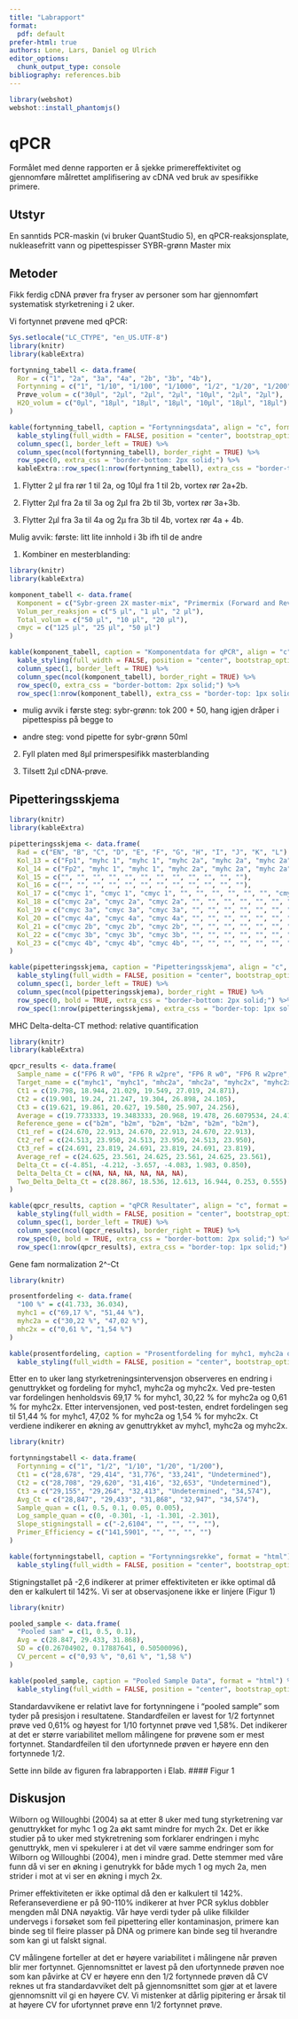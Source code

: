 ```yaml
---
title: "Labrapport"
format:
  pdf: default
prefer-html: true
authors: Lone, Lars, Daniel og Ulrich 
editor_options: 
  chunk_output_type: console
bibliography: references.bib
---
```


```r
library(webshot)
webshot::install_phantomjs()
```


# qPCR

Formålet med denne rapporten er å sjekke primereffektivitet og
gjennomføre målrettet amplifisering av cDNA ved bruk av spesifikke
primere.

## Utstyr

En sanntids PCR-maskin (vi bruker QuantStudio 5), en qPCR-reaksjonsplate, nukleasefritt vann og pipettespisser SYBR-grønn Master mix

## Metoder

Fikk ferdig cDNA prøver fra fryser av personer som har gjennomført
systematisk styrketrening i 2 uker.

Vi fortynnet prøvene med qPCR:

```r
Sys.setlocale("LC_CTYPE", "en_US.UTF-8")
library(knitr)
library(kableExtra)

fortynning_tabell <- data.frame(
  Ror = c("1", "2a", "3a", "4a", "2b", "3b", "4b"),
  Fortynning = c("1", "1/10", "1/100", "1/1000", "1/2", "1/20", "1/200"),
  Prøve_volum = c("30µl", "2µl", "2µl", "2µl", "10µl", "2µl", "2µl"),
  H2O_volum = c("0µl", "18µl", "18µl", "18µl", "10µl", "18µl", "18µl")
)

kable(fortynning_tabell, caption = "Fortynningsdata", align = "c", format = "html") %>%
  kable_styling(full_width = FALSE, position = "center", bootstrap_options = c("striped", "hover", "condensed")) %>%
  column_spec(1, border_left = TRUE) %>%
  column_spec(ncol(fortynning_tabell), border_right = TRUE) %>%
  row_spec(0, extra_css = "border-bottom: 2px solid;") %>%
  kableExtra::row_spec(1:nrow(fortynning_tabell), extra_css = "border-top: 1px solid;")

```

1.  Flytter 2 µl fra rør 1 til 2a, og 10µl fra 1 til 2b, vortex rør
    2a+2b.

2.  Flytter 2µl fra 2a til 3a og 2µl fra 2b til 3b, vortex rør 3a+3b.

3.  Flytter 2µl fra 3a til 4a og 2µ fra 3b til 4b, vortex rør 4a + 4b.


Mulig avvik: første: litt lite innhold i 3b ifh til de andre

1.  Kombiner en mesterblanding:

```r

library(knitr)
library(kableExtra)

komponent_tabell <- data.frame(
  Komponent = c("Sybr-green 2X master-mix", "Primermix (Forward and Reverse, 5 μM each)", "H2O"),
  Volum_per_reaksjon = c("5 μl", "1 μl", "2 μl"),
  Total_volum = c("50 μl", "10 μl", "20 μl"),
  cmyc = c("125 μl", "25 μl", "50 μl")
)

kable(komponent_tabell, caption = "Komponentdata for qPCR", align = "c", format = "html") %>%
  kable_styling(full_width = FALSE, position = "center", bootstrap_options = c("striped", "hover", "condensed")) %>%
  column_spec(1, border_left = TRUE) %>%
  column_spec(ncol(komponent_tabell), border_right = TRUE) %>%
  row_spec(0, extra_css = "border-bottom: 2px solid;") %>%
  row_spec(1:nrow(komponent_tabell), extra_css = "border-top: 1px solid;")

```

-   mulig avvik i første steg: sybr-grønn: tok 200 + 50, hang igjen
    dråper i pipettespiss på begge to

-   andre steg: vond pipette for sybr-grønn 50ml

2.  Fyll platen med 8μl primerspesifikk masterblanding

3.  Tilsett 2μl cDNA-prøve.

## Pipetteringsskjema

```r

library(knitr)
library(kableExtra)

pipetteringsskjema <- data.frame(
  Rad = c("EN", "B", "C", "D", "E", "F", "G", "H", "I", "J", "K", "L"),
  Kol_13 = c("Fp1", "myhc 1", "myhc 1", "myhc 2a", "myhc 2a", "myhc 2a", "myhc 2x", "myhc 2x", "myhc 2x", "myhc", "myhc", "myhc"),
  Kol_14 = c("Fp2", "myhc 1", "myhc 1", "myhc 2a", "myhc 2a", "myhc 2a", "myhc 2x", "myhc 2x", "myhc 2x", "myhc", "myhc", "myhc"),
  Kol_15 = c("", "", "", "", "", "", "", "", "", "", "", ""),
  Kol_16 = c("", "", "", "", "", "", "", "", "", "", "", ""),
  Kol_17 = c("cmyc 1", "cmyc 1", "cmyc 1", "", "", "", "", "", "", "cmyc 1", "cmyc 1", "cmyc 1"),
  Kol_18 = c("cmyc 2a", "cmyc 2a", "cmyc 2a", "", "", "", "", "", "", "cmyc 2a", "cmyc 2a", "cmyc 2a"),
  Kol_19 = c("cmyc 3a", "cmyc 3a", "cmyc 3a", "", "", "", "", "", "", "cmyc 3a", "cmyc 3a", "cmyc 3a"),
  Kol_20 = c("cmyc 4a", "cmyc 4a", "cmyc 4a", "", "", "", "", "", "", "cmyc 4a", "cmyc 4a", "cmyc 4a"),
  Kol_21 = c("cmyc 2b", "cmyc 2b", "cmyc 2b", "", "", "", "", "", "", "cmyc 2b", "cmyc 2b", "cmyc 2b"),
  Kol_22 = c("cmyc 3b", "cmyc 3b", "cmyc 3b", "", "", "", "", "", "", "cmyc 3b", "cmyc 3b", "cmyc 3b"),
  Kol_23 = c("cmyc 4b", "cmyc 4b", "cmyc 4b", "", "", "", "", "", "", "cmyc 4b", "cmyc 4b", "cmyc 4b")
)

kable(pipetteringsskjema, caption = "Pipetteringsskjema", align = "c", format = "html") %>%
  kable_styling(full_width = FALSE, position = "center", bootstrap_options = c("striped", "hover", "condensed")) %>%
  column_spec(1, border_left = TRUE) %>%
  column_spec(ncol(pipetteringsskjema), border_right = TRUE) %>%
  row_spec(0, bold = TRUE, extra_css = "border-bottom: 2px solid;") %>%
  row_spec(1:nrow(pipetteringsskjema), extra_css = "border-top: 1px solid;")

```

MHC Delta-delta-CT method: relative quantification

```r

library(knitr)
library(kableExtra)

qpcr_results <- data.frame(
  Sample_name = c("FP6 R w0", "FP6 R w2pre", "FP6 R w0", "FP6 R w2pre", "FP6 R w0", "FP6 R w2pre"),
  Target_name = c("myhc1", "myhc1", "mhc2a", "mhc2a", "myhc2x", "myhc2x"),
  Ct1 = c(19.798, 18.944, 21.029, 19.549, 27.019, 24.871),
  Ct2 = c(19.901, 19.24, 21.247, 19.304, 26.898, 24.105),
  Ct3 = c(19.621, 19.861, 20.627, 19.580, 25.907, 24.256),
  Average = c(19.7733333, 19.3483333, 20.968, 19.478, 26.6079534, 24.4106166),
  Reference_gene = c("b2m", "b2m", "b2m", "b2m", "b2m", "b2m"),
  Ct1_ref = c(24.670, 22.913, 24.670, 22.913, 24.670, 22.913),
  Ct2_ref = c(24.513, 23.950, 24.513, 23.950, 24.513, 23.950),
  Ct3_ref = c(24.691, 23.819, 24.691, 23.819, 24.691, 23.819),
  Average_ref = c(24.625, 23.561, 24.625, 23.561, 24.625, 23.561),
  Delta_Ct = c(-4.851, -4.212, -3.657, -4.083, 1.983, 0.850),
  Delta_Delta_Ct = c(NA, NA, NA, NA, NA, NA),
  Two_Delta_Delta_Ct = c(28.867, 18.536, 12.613, 16.944, 0.253, 0.555)
)

kable(qpcr_results, caption = "qPCR Resultater", align = "c", format = "html") %>%
  kable_styling(full_width = FALSE, position = "center", bootstrap_options = c("striped", "hover", "condensed")) %>%
  column_spec(1, border_left = TRUE) %>%
  column_spec(ncol(qpcr_results), border_right = TRUE) %>%
  row_spec(0, bold = TRUE, extra_css = "border-bottom: 2px solid;") %>%
  row_spec(1:nrow(qpcr_results), extra_css = "border-top: 1px solid;")

```

Gene fam normalization 2\^-Ct

```r

library(knitr)

prosentfordeling <- data.frame(
  "100 %" = c(41.733, 36.034),
  myhc1 = c("69,17 %", "51,44 %"),
  myhc2a = c("30,22 %", "47,02 %"),
  mhc2x = c("0,61 %", "1,54 %")
)

kable(prosentfordeling, caption = "Prosentfordeling for myhc1, myhc2a og mhc2x", format = "html") %>%
  kable_styling(full_width = FALSE, position = "center", bootstrap_options = c("bordered"))

```

Etter en to uker lang styrketreningsintervensjon observeres en endring i
genuttrykket og fordeling for myhc1, myhc2a og myhc2x. Ved pre-testen
var fordelingen henholdsvis 69,17 % for myhc1, 30,22 % for myhc2a og
0,61 % for myhc2x. Etter intervensjonen, ved post-testen, endret
fordelingen seg til 51,44 % for myhc1, 47,02 % for myhc2a og 1,54 % for
myhc2x. Ct verdiene indikerer en økning av genuttrykket av myhc1, myhc2a
og myhc2x.

```r

library(knitr)

fortynningstabell <- data.frame(
  Fortynning = c("1", "1/2", "1/10", "1/20", "1/200"),
  Ct1 = c("28,678", "29,414", "31,776", "33,241", "Undetermined"),
  Ct2 = c("28,708", "29,620", "31,416", "32,653", "Undetermined"),
  Ct3 = c("29,155", "29,264", "32,413", "Undetermined", "34,574"),
  Avg_Ct = c("28,847", "29,433", "31,868", "32,947", "34,574"),
  Sample_quan = c(1, 0.5, 0.1, 0.05, 0.005),
  Log_sample_quan = c(0, -0.301, -1, -1.301, -2.301),
  Slope_stigningstall = c("-2,6104", "", "", "", ""),
  Primer_Efficiency = c("141,5901", "", "", "", "")
)

kable(fortynningstabell, caption = "Fortynningsrekke", format = "html") %>%
  kable_styling(full_width = FALSE, position = "center", bootstrap_options = c("bordered"))

```

Stigningstallet på -2,6 indikerer at primer effektiviteten er ikke
optimal då den er kalkulert til 142%. Vi ser at observasjonene ikke er
linjere (Figur 1)

```r

library(knitr)

pooled_sample <- data.frame(
  "Pooled sam" = c(1, 0.5, 0.1),
  Avg = c(28.847, 29.433, 31.868),
  SD = c(0.26704902, 0.17887641, 0.50500096),
  CV_percent = c("0,93 %", "0,61 %", "1,58 %")
)

kable(pooled_sample, caption = "Pooled Sample Data", format = "html") %>%
  kable_styling(full_width = FALSE, position = "center", bootstrap_options = c("bordered"))

```

Standardavvikene er relativt lave for fortynningene i "pooled sample"
som tyder på presisjon i resultatene. Standardfeilen er lavest for 1/2
fortynnet prøve ved 0,61% og høyest for 1/10 fortynnet prøve ved 1,58%.
Det indikerer at det er større variabilitet mellom målingene for prøvene
som er mest fortynnet. Standardfeilen til den ufortynnede prøven er
høyere enn den fortynnede 1/2.


Sette inn bilde av figuren fra labrapporten i Elab.
#### Figur 1

## Diskusjon

Wilborn og Willoughbi (2004) sa at etter 8 uker med tung styrketrening
var genuttrykket for myhc 1 og 2a økt samt mindre for mych 2x. Det er
ikke studier på to uker med stykretrening som forklarer endringen i myhc
genuttrykk, men vi spekulerer i at det vil være samme endringer som for
Wilborn og Willoughbi (2004), men i mindre grad. Dette stemmer med våre
funn då vi ser en økning i genutrykk for både mych 1 og mych 2a, men
strider i mot at vi ser en økning i mych 2x.

Primer effektiviteten er ikke optimal då den er kalkulert til 142%.
Referanseverdiene er på 90-110% indikerer at hver PCR syklus dobbler
mengden mål DNA nøyaktig. Vår høye verdi tyder på ulike filkilder
undervegs i forsøket som feil pipettering eller kontaminasjon, primere
kan binde seg til fleire plasser på DNA og primere kan binde seg til
hverandre som kan gi ut falskt signal.

CV målingene forteller at det er høyere variabilitet i målingene når
prøven blir mer fortynnet. Gjennomsnittet er lavest på den ufortynnede
prøven noe som kan påvirke at CV er høyere enn den 1/2 fortynnede prøven
då CV reknes ut fra standardavviket delt på gjennomsnittet som gjør at
et lavere gjennomsnitt vil gi en høyere CV. Vi mistenker at dårlig
pipitering er årsak til at høyere CV for ufortynnet prøve enn 1/2
fortynnet prøve.
